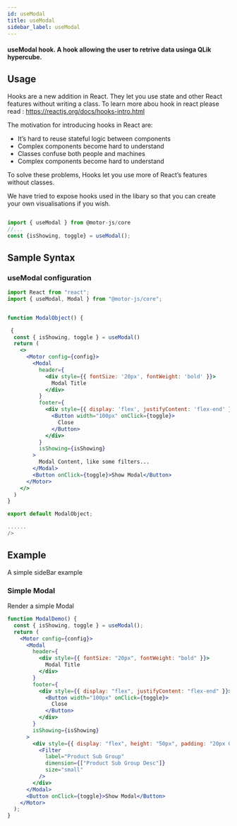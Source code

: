 ```yaml
---
id: useModal
title: useModal
sidebar_label: useModal
---
```


#### useModal hook. A hook allowing the user to retrive data usinga QLik hypercube.

## Usage

Hooks are a new addition in React. They let you use state and other React features without writing a class. To learn more abou hook in react please read : <a>https://reactjs.org/docs/hooks-intro.html</a>

The motivation for introducing hooks in React are:

- It’s hard to reuse stateful logic between components
- Complex components become hard to understand
- Classes confuse both people and machines
- Complex components become hard to understand

To solve these problems, Hooks let you use more of React’s features without classes.

We have tried to expose hooks used in the libary so that you can create your own visualisations if you wish.

```javascript

import { useModal } from @motor-js/core
//...
const {isShowing, toggle} = useModal();

```

## Sample Syntax

### useModal configuration

```jsx {8,12-28}
import React from "react";
import { useModal, Modal } from "@motor-js/core";


function ModalObject() {

 {
  const { isShowing, toggle } = useModal()
  return (
    <>
      <Motor config={config}>
        <Modal
          header={
            <div style={{ fontSize: '20px', fontWeight: 'bold' }}>
              Modal Title
            </div>
          }
          footer={
            <div style={{ display: 'flex', justifyContent: 'flex-end' }}>
              <Button width="100px" onClick={toggle}>
                Close
              </Button>
            </div>
          }
          isShowing={isShowing}
        >
          Modal Content, like some filters...
        </Modal>
        <Button onClick={toggle}>Show Modal</Button>
      </Motor>
    </>
  )
}

export default ModalObject;

......
/>
```

## Example

A simple sideBar example

### Simple Modal

Render a simple Modal

```jsx live
function ModalDemo() {
  const { isShowing, toggle } = useModal();
  return (
    <Motor config={config}>
      <Modal
        header={
          <div style={{ fontSize: "20px", fontWeight: "bold" }}>
            Modal Title
          </div>
        }
        footer={
          <div style={{ display: "flex", justifyContent: "flex-end" }}>
            <Button width="100px" onClick={toggle}>
              Close
            </Button>
          </div>
        }
        isShowing={isShowing}
      >
        <div style={{ display: "flex", height: "50px", padding: "20px 0px" }}>
          <Filter
            label="Product Sub Group"
            dimension={["Product Sub Group Desc"]}
            size="small"
          />
        </div>
      </Modal>
      <Button onClick={toggle}>Show Modal</Button>
    </Motor>
  );
}
```
